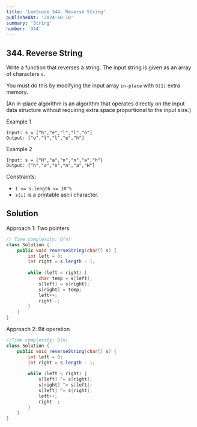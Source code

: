```yaml
---
title: 'Leetcode 344. Reverse String'
publishedAt: '2024-10-10'
summary: 'String'
number: '344'
---
```


## 344. Reverse String

Write a function that reverses a string. The input string is given as an array of characters `s`.

You must do this by modifying the input array `in-place` with `O(1)` extra memory.

(An in-place algorithm is an algorithm that operates directly on the input data structure without requiring extra space proportional to the input size.)

Example 1
`````
Input: s = ["h","e","l","l","o"]
Output: ["o","l","l","e","h"]
`````

Example 2
`````
Input: s = ["H","a","n","n","a","h"]
Output: ["h","a","n","n","a","H"]
`````

Constraints:

- `1 <= s.length <= 10^5`
- `s[i]` is a printable ascii character.

## Solution
Approach 1: Two pointers
````JAVA
// Time complexity: O(n)
class Solution {
    public void reverseString(char[] s) {
        int left = 0;
        int right = s.length - 1;
        
        while (left < right) {
            char temp = s[left];
            s[left] = s[right];
            s[right] = temp;
            left++;
            right--;
        }
    }
}
````

Approach 2: Bit operation
````JAVA
//Time complexity: O(n)
class Solution {
    public void reverseString(char[] s) {
        int left = 0;
        int right = s.length - 1;
        
        while (left < right) {
            s[left] ^= s[right];
            s[right] ^= s[left];
            s[left] ^= s[right];
            left++;
            right--;
        }
    }
}
````